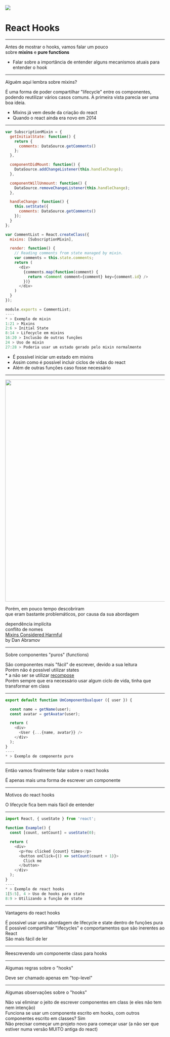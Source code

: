 

![](imgs/logo.png)

# React Hooks 

---


Antes de mostrar o hooks, vamos falar um pouco <br/> sobre **mixins** e **pure functions**

<Notes>
  <ul>
    <li>Falar sobre a importância de entender alguns mecanismos atuais para entender o hook</li>
  </ul>
</Notes>

---


Alguém aqui lembra sobre mixins?

<Appear>
    <div>É uma forma de poder compartilhar "lifecycle" entre os componentes, podendo reutilizar vários casos comuns. A primeira vista parecia ser uma boa ideia.</div>
</Appear>

<Notes>
  <ul>
    <li>Mixins já vem desde da criação do react</li>
    <li>Quando o react ainda era novo em 2014</li>
  </ul>
</Notes>

---

```javascript Exemplo de mixins
var SubscriptionMixin = {
  getInitialState: function() {
    return {
      comments: DataSource.getComments()
    };
  },

  componentDidMount: function() {
    DataSource.addChangeListener(this.handleChange);
  },

  componentWillUnmount: function() {
    DataSource.removeChangeListener(this.handleChange);
  },

  handleChange: function() {
    this.setState({
      comments: DataSource.getComments()
    });
  }
};

var CommentList = React.createClass({
  mixins: [SubscriptionMixin],

  render: function() {
    // Reading comments from state managed by mixin.
    var comments = this.state.comments;
    return (
      <div>
        {comments.map(function(comment) {
          return <Comment comment={comment} key={comment.id} />
        })}
      </div>
    )
  }
});

module.exports = CommentList;
----
* > Exemplo de mixin
1:21 > Mixins
2:6 > Initial State
8:14 > Lifecycle em mixins
16:20 > Inclusão de outras funções
24 > Uso de mixin
27:28 > Poderia usar um estado gerado pelo mixin normalmente
```

<Notes>
  <ul>
    <li>É possível iniciar um estado em mixins</li>
    <li>Assim como é possível incluir ciclos de vidas do react</li>
    <li>Além de outras funções caso fosse necessário</li>
  </ul>
</Notes>

---



<img height="700px" src="https://media.giphy.com/media/eIPM3j6YXHKXC/giphy.gif"/>

Porém, em pouco tempo descobriram <br/> que eram bastante problemáticos, por causa da sua abordagem

<Appear>
  <div>dependência implícita</div>
  <div>conflito de nomes</div>
  <div>
    <a href='https://bit.ly/2VK97X1' target='__blank'>Mixins Considered Harmful</a><br/>
    by Dan Abramov
  </div>
</Appear>

---

Sobre componentes "puros" (functions)

<Appear>
  <div>São componentes mais "fácil" de escrever, devido a sua leitura</div>
  <div>Porém não é possível utilizar states</div>
  <div>* a não ser se utilizar <a href="https://github.com/acdlite/recompose" target="__blank">recompose</a></div>
  <div>Porém sempre que era necessário usar algum ciclo de vida, tinha que transformar em class</div>
</Appear>

---

```javascript Componentes puros
export default function UmComponentQualquer ({ user }) {

  const name = getName(user);
  const avatar = getAvatar(user);

  return (
    <div>
      <User {...{name, avatar}} />
    </div>
  );
}
----
* > Exemplo de componente puro
```

---

Então vamos finalmente falar sobre o react hooks

É apenas mais uma forma de escrever um componente

---

Motivos do react hooks

<Appear>
  <div>O lifecycle fica bem mais fácil de entender</div>
</Appear>

---

```javascript Sintaxe do react hooks
import React, { useState } from 'react';

function Example() {
  const [count, setCount] = useState(0);

  return (
    <div>
      <p>You clicked {count} times</p>
      <button onClick={() => setCount(count + 1)}>
        Click me
      </button>
    </div>
  );
}
----
* > Exemplo de react hooks
1[5:5], 4 > Uso de hooks para state
8:9 > Utilizando a função de state
```

---

Vantagens do react hooks

<Appear>
  <div>É possivel usar uma abordagem de lifecycle e state dentro de funções pura</div>
  <div>É possivel compartilhar "lifecycles" e comportamentos que são inerentes ao React</div>
  <div>São mais fácil de ler</div>
</Appear>

---

Reescrevendo um componente class para hooks

---

Algumas regras sobre o "hooks"

<Appear>
  <div>Deve ser chamado apenas em "top-level"</div>
</Appear>

---

Algumas observações sobre o "hooks"

<Appear>
  <div>Não vai eliminar o jeito de escrever componentes em class (e eles não tem nem intenção)</div>
  <div>Funciona se usar um componente escrito em hooks, com outros componentes escrito em classes? Sim</div>
  <div>Não precisar começar um projeto novo para começar usar (a não ser que estiver numa versão MUITO antiga do react)</div>
</Appear>
